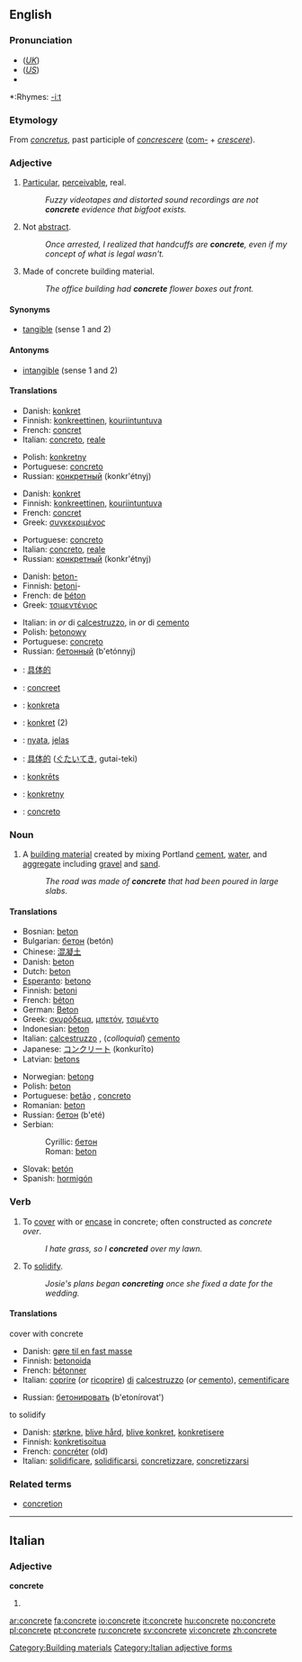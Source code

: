 {{wikipediapl}}
==English==

===Pronunciation===
*(''[[Received Pronunciation|UK]]'') {{IPA|/ˈkɒŋkriːt/}}
*(''[[General American|US]]'') {{IPA|/ˈkɑːnkriːt/}}
*{{audio|en-us-concrete.ogg|Audio (US)}}

*:Rhymes: [[Rhymes:English:-iːt|-iːt]]

===Etymology===
From {{L.}} ''[[concretus]]'', past participle of ''[[concrescere]]'' ([[com-]] + ''[[crescere]]'').

===Adjective===
{{en-adj}}
# [[particular|Particular]], [[perceivable]], real.
#:''Fuzzy videotapes and distorted sound recordings are not '''concrete''' evidence that bigfoot exists.''
# Not [[abstract]].
#:''Once arrested, I realized that handcuffs are '''concrete''', even if my concept of what is legal wasn't.''
# Made of concrete building material.
#:''The office building had '''concrete''' flower boxes out front.''

====Synonyms====
*[[tangible]] (sense 1 and 2)

====Antonyms====
*[[intangible]] (sense 1 and 2)

====Translations====
{{top|particular, perceivable, real}}
*Danish: [[konkret]]
*Finnish: [[konkreettinen]], [[kouriintuntuva]]
*French: [[concret]]
*Italian: [[concreto]], [[reale]]
{{mid}}
*Polish: [[konkretny]]
*Portuguese: [[concreto]]
*Russian: [[конкретный]] (konkr'étnyj)
{{bottom}}

{{top|not abstract}}
*Danish: [[konkret]]
*Finnish: [[konkreettinen]], [[kouriintuntuva]]
*French: [[concret]]
*Greek: [[συγκεκριμένος]]
{{mid}}
*Portuguese: [[concreto]]
*Italian: [[concreto]], [[reale]]
*Russian: [[конкретный]] (konkr'étnyj)
{{bottom}}

{{top|made of concrete}}
*Danish: [[beton-]]
*Finnish: [[betoni]]-
*French: de [[béton]]
*Greek: [[τσιμεντένιος]]
{{mid}}
*Italian: in ''or'' di [[calcestruzzo]], in ''or'' di [[cemento]]
*Polish: [[betonowy]]
*Portuguese: [[concreto]]
*Russian: [[бетонный]] (b'etónnyj)
{{bottom}}

{{checktrans}}
{{top|translations to be checked}}
*{{ttbc|Chinese}}: [[具体的]]
*{{ttbc|Dutch}}: [[concreet]]
*{{ttbc|Esperanto}}: [[konkreta]]
*{{ttbc|German}}: [[konkret]] (2)
{{mid}}
*{{ttbc|Indonesian}}: [[nyata]], [[jelas]]
*{{ttbc|Japanese}}: [[具体的]] ([[ぐたいてき]], gutai-teki)
*{{ttbc|Latvian}}: [[konkrēts]]
*{{ttbc|Polish}}: [[konkretny]]
*{{ttbc|Spanish}}: [[concreto]]
{{bottom}}

===Noun===
{{wikipedia}}
{{en-noun|-}}
# A [[building material]] created by mixing Portland [[cement]], [[water]], and [[aggregate]] including [[gravel]] and [[sand]].
#:''The road was made of '''concrete''' that had been poured in large slabs.''

====Translations====
{{top|building material}}
*Bosnian: [[beton#Bosnian|beton]] {{m}}
*Bulgarian: [[бетон]] (betón) {{m}}
*Chinese: [[混凝土]]
*Danish: [[beton#Danish|beton]]
*Dutch: [[beton]] {{n}}
*[[Esperanto]]: [[betono]]
*Finnish: [[betoni]]
*French: [[béton]] {{m}}
*German: [[Beton]] {{m}}
*Greek: [[σκυρόδεμα]], [[μπετόν]], [[τσιμέντο]]
*Indonesian: [[beton]]
*Italian: [[calcestruzzo]] {{m}}, (''colloquial'') [[cemento]] {{m}}
*Japanese: [[コンクリート]] (konkurīto)
*Latvian: [[betons]] {{m}}
{{mid}}
*Norwegian: [[betong]] {{m}}
*Polish: [[beton]] {{m}}
*Portuguese: [[betão]] {{m}}, [[concreto]] {{m}}
*Romanian: [[beton]] {{n}}
*Russian: [[бетон]] (b'eté) {{m}}
*Serbian:
*:Cyrillic: [[бетон#Serbian|бетон]] {{m}}
*:Roman: [[beton#Serbian|beton]] {{m}}
*Slovak: [[betón]]
*Spanish: [[hormigón]] {{m}}
{{bottom}}

===Verb===
{{en-verb|concret|ing}}
# To [[cover]] with or [[encase]] in concrete; often constructed as ''concrete over''.
#:''I hate grass, so I '''concreted''' over my lawn.''
# To [[solidify]].
#:''Josie's plans began '''concreting''' once she fixed a date for the wedding.''

====Translations====
;cover with concrete
{{top}}
*Danish: [[gøre til en fast masse]]
*Finnish: [[betonoida]]
*French: [[bétonner]]
*Italian: [[coprire]] (''or'' [[ricoprire]]) [[di]] [[calcestruzzo]] (''or'' [[cemento]]), [[cementificare]]
{{mid}}
*Russian: [[бетонировать]] (b'etonírovat')
{{bottom}}

;to solidify
{{top}}
*Danish: [[størkne]], [[blive hård]], [[blive konkret]], [[konkretisere]]
*Finnish: [[konkretisoitua]]
*French: [[concréter]] (old)
*Italian: [[solidificare]], [[solidificarsi]], [[concretizzare]], [[concretizzarsi]]
{{mid}}
{{bottom}}

===Related terms===
*[[concretion]]

[[Category:Building materials]]

----

==Italian==
===Adjective===
'''concrete''' {{p}}
# {{feminine of|concreto}}

[[Category:Italian adjective forms]]

[[ar:concrete]]
[[fa:concrete]]
[[io:concrete]]
[[it:concrete]]
[[hu:concrete]]
[[no:concrete]]
[[pl:concrete]]
[[pt:concrete]]
[[ru:concrete]]
[[sv:concrete]]
[[vi:concrete]]
[[zh:concrete]]